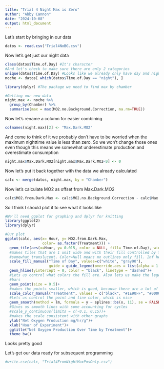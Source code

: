 ```yaml
---
title: "Trial 4 Night Max is Zero"
author: "Abby Cannon"
date: "2024-10-08"
output: html_document
---
```

Let's start by bringing in our data
```r
datos <- read.csv("Trial4NoBG.csv")
```

Now let's get just our night data
```r
class(datos$Time.of.Day) #It's character
#And let's check to make sure there are only 2 categories
unique(datos$Time.of.Day) #Looks like we already only have day and night
noche <- datos[ which(datos$Time.of.Day == "night"), ]
```

```r
library(dplyr) #The package we need to find max by chamber

#Getting our new data
night.max <- noche %>%
  group_by(Chamber) %>%
  summarise(max = max(MO2.no.Background.Correction, na.rm=TRUE))
```

Now let's rename a column for easier combining
```r
colnames(night.max)[2] <- "Max.Dark.MO2"
```

And come to think of it we probably don't have to be worried when the maximum nighttime value is less than zero. So we won't change those ones even though this means we somewhat underestimate production and overestimate consumption
```r
night.max$Max.Dark.MO2[night.max$Max.Dark.MO2<0] <- 0
```

Now let's put it back together with the data we already calculated
```r
calc <- merge(datos, night.max, by = "Chamber")
```

Now let's calculate MO2 as offset from Max.Dark.MO2
```r
calc$MO2.from.Dark.Max <- calc$MO2.no.Background.Correction - calc$Max.Dark.MO2
```

So I think I should plot it to see what it looks like
```r
#We'll need ggplot for graphing and dplyr for knitting
library(ggplot2)
library(dplyr)

#Our plot
ggplot(calc, aes(x= Hour, y= MO2.from.Dark.Max, 
                 color= as.factor(Treatment))) +
  geom_tile(aes(x=Hour, y= 0.015, color = NULL, fill= Time.of.Day), width = 1, height = Inf, alpha = 0.05) +
  #makes tiles that are 1 unit wide and with their fill controlled by time of day. alpha of 0.05 makes them
  #somewhat translucent. Color=Null means no outlines only fill. Inf height means they fill the whole graph.
  scale_fill_manual("Time of Day", values=c("white", "gray90"), 
                    guide = guide_legend(override.aes = list(alpha = 1 )))+
  geom_hline(yintercept = 0, color = "black", linetype = "dashed")+
  #Lets us control what colors the fill are. Also lets us make the legend more intense than the treatment
  #bars
  geom_point(size = 0.5)+
  #makes the points smaller, which is good, because there are a lot of them
  scale_color_manual("Treatment", values = c("black", "#1E90FF", "#000080", "#881B1B"))+
  #Lets us control the point and line color, which is nice
  geom_smooth(method = lm, formula = y ~ splines::bs(x, 11), se = FALSE)+
  #Gives us smooth lines with some accounting for cycles
  #scale_y_continuous(limits = c(-0.1, 0.15))+
  #makes the scale consistent with other graphs
  ylab("Net Oxygen Production mg/hr/g")+
  xlab("Hour of Experiment")+
  ggtitle("Net Oxygen Production Over Time by Treatment")+
  theme_bw()
```
Looks pretty good

Let's get our data ready for subsequent programming
```r
#write.csv(calc, "Trial4FromNightMaxPosOnly.csv")
```

